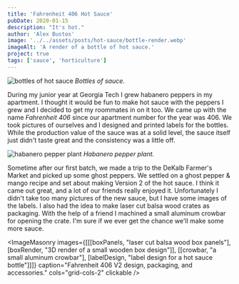 ```yaml
---
title: 'Fahrenheit 406 Hot Sauce'
pubDate: 2020-01-15
description: "It's hot."
author: 'Alex Bustos'
image: '../../assets/posts/hot-sauce/bottle-render.webp'
imageAlt: 'A render of a bottle of hot sauce.'
project: true
tags: ['sauce', 'horticulture']
---
```


![bottles of hot sauce](../../assets/posts/hot-sauce/bottles.webp)
_Bottles of sauce._

During my junior year at Georgia Tech I grew habanero peppers in my apartment. I thought it would be fun to make hot sauce with the peppers I grew and I decided to get my roommates in on it too. We came up with the name _Fahrenheit 406_ since our apartment number for the year was 406. We took pictures of ourselves and I designed and printed labels for the bottles. While the production value of the sauce was at a solid level, the sauce itself just didn't taste great and the consistency was a little off.

![habanero pepper plant](../../assets/posts/hot-sauce/plant.webp)
_Habanero pepper plant._

Sometime after our first batch, we made a trip to the DeKalb Farmer's Market and picked up some ghost peppers. We settled on a ghost pepper & mango recipe and set about making Version 2 of the hot sauce. I think it came out great, and a lot of our friends really enjoyed it. Unfortunately I didn't take too many pictures of the new sauce, but I have some images of the labels. I also had the idea to make laser cut balsa wood crates as packaging. With the help of a friend I machined a small aluminum crowbar for opening the crate. I'm sure if we ever get the chance we'll make some more sauce.

<ImageMasonry
    images={[[[boxPanels, "laser cut balsa wood box panels"], [boxRender, "3D render of a small wooden box design"]], [[crowbar, "a small aluminum crowbar"], [labelDesign, "label design for a hot sauce bottle"]]]}
    caption="Fahrenheit 406 V2 design, packaging, and accessories."
    cols="grid-cols-2"
    clickable
/>

